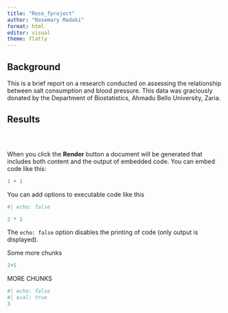 ```yaml
---
title: "Rose_fproject"
author: "Rosemary Madaki"
format: html
editor: visual
theme: flatly
---
```


## Background

This is a brief report on a research conducted on assessing the relationship between salt consumption and blood pressure. This data was graciously donated by the Department of Biostatistics, Ahmadu Bello University, Zaria.

## Results

```r

```

```r

```

```r

```

When you click the **Render** button a document will be generated that includes both content and the output of embedded code. You can embed code like this:

```r
1 + 1
```

You can add options to executable code like this

```r
#| echo: false

2 * 2
```

The `echo: false` option disables the printing of code (only output is displayed).

Some more chunks

```r
2+5
```

MORE CHUNKS

```r
#| echo: false
#| eval: true
3
```
